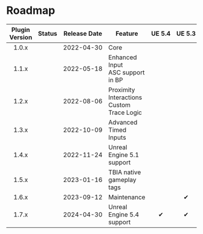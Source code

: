 
# Roadmap

| Plugin Version |   Status    |      Release Date       | Feature                                       | <nobr>UE 5.4</nobr> | <nobr>UE 5.3</nobr> | <nobr>UE 5.2</nobr> |    <nobr>UE 5.1</nobr>     |    <nobr>UE 5.0</nobr>     |    <nobr>UE 4.27</nobr>    |    <nobr>UE 4.26</nobr>    |
|:--------------:|:-----------:|:-----------------------:|-----------------------------------------------|:-------------------:|:-------------------:|:-------------------:|:--------------------------:|:--------------------------:|:--------------------------:|:--------------------------:|
|     1.0.x      | <Released/> | <nobr>2022-04-30</nobr> | Core                                          | <UE version="N/A"/> | <UE version="N/A"/> | <UE version="N/A"/> |    <UE version="N/A"/>     |             ✔              |             ✔              |             ✔              |
|     1.1.x      | <Released/> | <nobr>2022-05-18</nobr> | Enhanced Input<br/>ASC support in BP          | <UE version="N/A"/> | <UE version="N/A"/> | <UE version="N/A"/> |    <UE version="N/A"/>     |             ✔              |             ✔              |             ❌              |
|     1.2.x      | <Released/> | <nobr>2022-08-06</nobr> | Proximity Interactions<br/>Custom Trace Logic | <UE version="N/A"/> | <UE version="N/A"/> | <UE version="N/A"/> |    <UE version="N/A"/>     |             ✔              |             ✔              |             ✔              |
|     1.3.x      | <Released/> | <nobr>2022-10-09</nobr> | Advanced Timed Inputs                         | <UE version="N/A"/> | <UE version="N/A"/> | <UE version="N/A"/> |    <UE version="N/A"/>     |             ✔              |             ✔              |             ❌              |
|     1.4.x      | <Released/> | <nobr>2022-11-24</nobr> | Unreal Engine 5.1 support                     | <UE version="N/A"/> | <UE version="N/A"/> | <UE version="N/A"/> |             ✔              |             ✔              |             ✔              | <UE version="Deprecated"/> |
|     1.5.x      | <Released/> | <nobr>2023-01-16</nobr> | TBIA native gameplay tags                     | <UE version="N/A"/> | <UE version="N/A"/> |          ✔          |             ✔              |             ✔              |             ✔              | <UE version="Deprecated"/> |
|     1.6.x      | <Released/> | <nobr>2023-09-12</nobr> | Maintenance                                   | <UE version="N/A"/> |          ✔          |          ✔          |             ✔              | <UE version="Deprecated"/> | <UE version="Deprecated"/> | <UE version="Deprecated"/> |
|     1.7.x      | <Released/> | <nobr>2024-04-30</nobr> | Unreal Engine 5.4 support                     |          ✔          |          ✔          |          ✔          | <UE version="Deprecated"/> | <UE version="Deprecated"/> | <UE version="Deprecated"/> | <UE version="Deprecated"/> |

